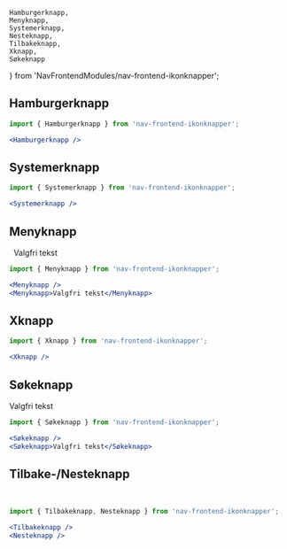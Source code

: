     Hamburgerknapp,
    Menyknapp,
    Systemerknapp,
    Nesteknapp,
    Tilbakeknapp,
    Xknapp,
    Søkeknapp
} from 'NavFrontendModules/nav-frontend-ikonknapper';

## Hamburgerknapp

<Example>
    <Hamburgerknapp />
</Example>

```jsx
import { Hamburgerknapp } from 'nav-frontend-ikonknapper';

<Hamburgerknapp />
```

## Systemerknapp

<Example>
    <Systemerknapp />
</Example>

```jsx
import { Systemerknapp } from 'nav-frontend-ikonknapper';

<Systemerknapp />
```

## Menyknapp

<Example>
    <Menyknapp />&nbsp;
    <Menyknapp>Valgfri tekst</Menyknapp>
</Example>

```jsx
import { Menyknapp } from 'nav-frontend-ikonknapper';

<Menyknapp />
<Menyknapp>Valgfri tekst</Menyknapp>
```

## Xknapp

<Example>
    <Xknapp />
</Example>

```jsx
import { Xknapp } from 'nav-frontend-ikonknapper';

<Xknapp />
```

## Søkeknapp

<Example>
    <Søkeknapp />
    <Søkeknapp>Valgfri tekst</Søkeknapp>
</Example>

```jsx
import { Søkeknapp } from 'nav-frontend-ikonknapper';

<Søkeknapp />
<Søkeknapp>Valgfri tekst</Søkeknapp>
```

## Tilbake-/Nesteknapp

<Example>
    <Tilbakeknapp />&nbsp;<Nesteknapp />
</Example>

```jsx
import { Tilbakeknapp, Nesteknapp } from 'nav-frontend-ikonknapper';

<Tilbakeknapp />
<Nesteknapp />
```